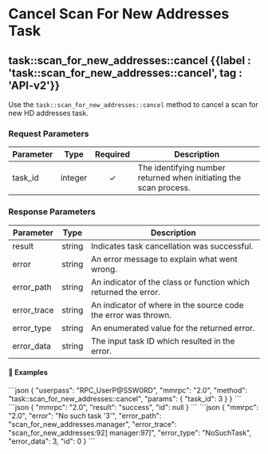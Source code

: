 
# Cancel Scan For New Addresses Task

## task::scan\_for\_new\_addresses::cancel {{label : 'task::scan_for_new_addresses::cancel', tag : 'API-v2'}}

Use the `task::scan_for_new_addresses::cancel` method to cancel a scan for new HD addresses task.

### Request Parameters

| Parameter | Type    | Required | Description                                                       |
| --------- | ------- | :------: | ----------------------------------------------------------------- |
| task\_id  | integer |     ✓    | The identifying number returned when initiating the scan process. |

### Response Parameters

| Parameter    | Type   | Description                                                     |
| ------------ | ------ | --------------------------------------------------------------- |
| result       | string | Indicates task cancellation was successful.                     |
| error        | string | An error message to explain what went wrong.                    |
| error\_path  | string | An indicator of the class or function which returned the error. |
| error\_trace | string | An indicator of where in the source code the error was thrown.  |
| error\_type  | string | An enumerated value for the returned error.                     |
| error\_data  | string | The input task ID which resulted in the error.                  |

#### 📌 Examples

<CodeGroup title="task::scan_for_new_addresses::cancel" tag="POST" label="task::scan_for_new_addresses::cancel" mm2MethodDecorate="true">
  ```json
  {
    "userpass": "RPC_UserP@SSW0RD",
    "mmrpc": "2.0",
    "method": "task::scan_for_new_addresses::cancel",
    "params": {
      "task_id": 3
    }
  }
  ```
</CodeGroup>

<CollapsibleSection expandedText="Hide Response" collapsedText="Show Response">
  ```json
  {
    "mmrpc": "2.0",
    "result": "success",
    "id": null
  }
  ```
</CollapsibleSection>

<CollapsibleSection expandedText="Hide Response" collapsedText="Show Response">
  ```json
  {
    "mmrpc": "2.0",
    "error": "No such task '3'",
    "error_path": "scan_for_new_addresses.manager",
    "error_trace": "scan_for_new_addresses:92] manager:97]",
    "error_type": "NoSuchTask",
    "error_data": 3,
    "id": 0
  }
  ```
</CollapsibleSection>
